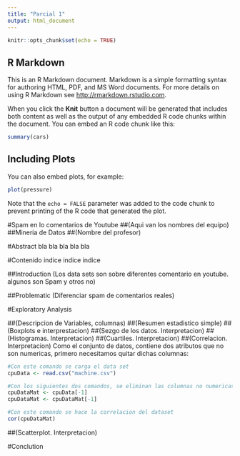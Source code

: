 ---
title: "Parcial 1"
output: html_document
---

```{r setup, include=FALSE}
knitr::opts_chunk$set(echo = TRUE)

```

## R Markdown

This is an R Markdown document. Markdown is a simple formatting syntax for authoring HTML, PDF, and MS Word documents. For more details on using R Markdown see <http://rmarkdown.rstudio.com>.

When you click the **Knit** button a document will be generated that includes both content as well as the output of any embedded R code chunks within the document. You can embed an R code chunk like this:

```{r cars}
summary(cars)
```

## Including Plots

You can also embed plots, for example:

```{r pressure, echo=FALSE}
plot(pressure)
```

Note that the `echo = FALSE` parameter was added to the code chunk to prevent printing of the R code that generated the plot.


#Spam en lo comentarios de Youtube
##(Aqui van los nombres del equipo)
##Mineria de Datos
##(Nombre del profesor)


#Abstract
bla
bla
bla
bla
bla


#Contenido
indice
indice
indice

##Introduction
(Los data sets son sobre diferentes comentario en youtube. algunos son Spam y otros no)

##Problematic
(Diferenciar spam de comentarios reales)

#Exploratory Analysis

##(Descripcion de Variables, columnas)
##(Resumen estadistico simple)
##(Boxplots e interprestacion)
##(Sezgo de los datos. Interpretacion)
##(Histogramas. Interpretacion)
##(Cuartiles. Interpretacion)
##(Correlacion. Interpretacion)
Como el conjunto de datos, contiene dos atributos que no son numericas, primero necesitamos quitar dichas columnas:
```{r Correlacion}
#Con este comando se carga el data set
cpuData <- read.csv("machine.csv")

#Con los siguientes dos comandos, se eliminan las columnas no numericas, y se guardan en una matriz
cpuDataMat <- cpuData[-1]
cpuDataMat <- cpuDataMat[-1]

#Con este comando se hace la correlacion del dataset
cor(cpuDataMat)
```

##(Scatterplot. Interpretacion)

#Conclution